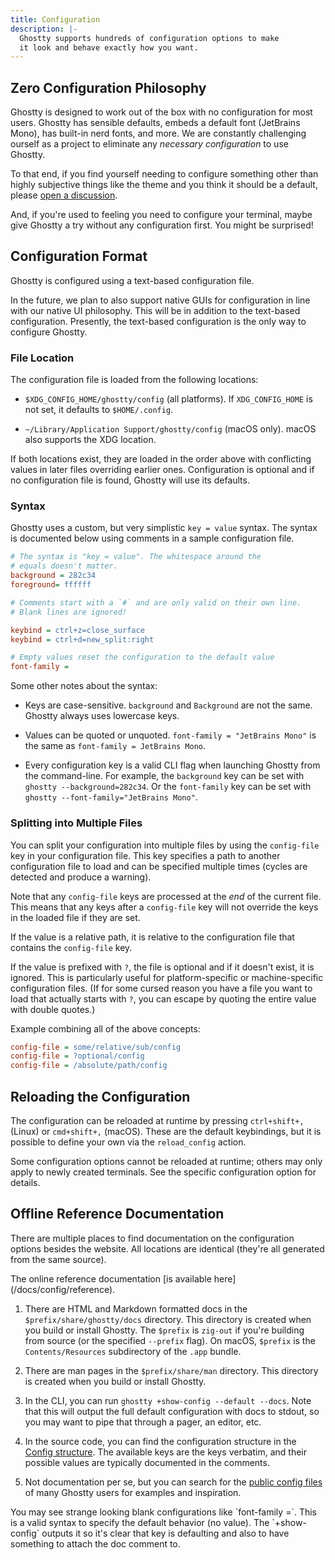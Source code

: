```yaml
---
title: Configuration
description: |-
  Ghostty supports hundreds of configuration options to make
  it look and behave exactly how you want.
---
```


## Zero Configuration Philosophy

Ghostty is designed to work out of the box with no configuration
for most users. Ghostty has sensible defaults, embeds a default
font (JetBrains Mono), has built-in nerd fonts, and more. We are
constantly challenging ourself as a project to eliminate any
_necessary configuration_ to use Ghostty.

To that end, if you find yourself needing to configure something
other than highly subjective things like the theme and you think
it should be a default, please
[open a discussion](https://github.com/ghostty-org/ghostty/discussions).

And, if you're used to feeling you need to configure your terminal,
maybe give Ghostty a try without any configuration first. You might
be surprised!

## Configuration Format

Ghostty is configured using a text-based configuration file.

<Note>
  In the future, we plan to also support native GUIs for
  configuration in line with our native UI philosophy. This will
  be in addition to the text-based configuration. Presently, the
  text-based configuration is the only way to configure Ghostty.
</Note>

### File Location

The configuration file is loaded from the following locations:

- `$XDG_CONFIG_HOME/ghostty/config` (all platforms). If `XDG_CONFIG_HOME`
  is not set, it defaults to `$HOME/.config`.

- `~/Library/Application Support/ghostty/config` (macOS only).
  macOS also supports the XDG location.

If both locations exist, they are loaded in the order above
with conflicting values in later files overriding earlier ones.
Configuration is optional and if no configuration file is found,
Ghostty will use its defaults.

### Syntax

Ghostty uses a custom, but very simplistic `key = value` syntax.
The syntax is documented below using comments in a sample configuration
file.

```ini
# The syntax is "key = value". The whitespace around the
# equals doesn't matter.
background = 282c34
foreground= ffffff

# Comments start with a `#` and are only valid on their own line.
# Blank lines are ignored!

keybind = ctrl+z=close_surface
keybind = ctrl+d=new_split:right

# Empty values reset the configuration to the default value
font-family =
```

Some other notes about the syntax:

- Keys are case-sensitive. `background` and `Background` are not
  the same. Ghostty always uses lowercase keys.

- Values can be quoted or unquoted. `font-family = "JetBrains Mono"`
  is the same as `font-family = JetBrains Mono`.

- Every configuration key is a valid CLI flag when launching
  Ghostty from the command-line. For example, the `background`
  key can be set with `ghostty --background=282c34`. Or the
  `font-family` key can be set with `ghostty --font-family="JetBrains Mono"`.

### Splitting into Multiple Files

You can split your configuration into multiple files by using
the `config-file` key in your configuration file. This key specifies
a path to another configuration file to load and can be specified
multiple times (cycles are detected and produce a warning).

Note that any `config-file` keys are processed at the _end_ of the
current file. This means that any keys after a `config-file` key
will not override the keys in the loaded file if they are set.

If the value is a relative path, it is relative to the configuration
file that contains the `config-file` key.

If the value is prefixed with `?`, the file is optional and if it
doesn't exist, it is ignored. This is particularly useful for
platform-specific or machine-specific configuration files.
(If for some cursed reason you have a file you want to load
that actually starts with `?`, you can escape by quoting
the entire value with double quotes.)

Example combining all of the above concepts:

```ini
config-file = some/relative/sub/config
config-file = ?optional/config
config-file = /absolute/path/config
```

## Reloading the Configuration

The configuration can be reloaded at runtime by pressing
`ctrl+shift+,` (Linux) or `cmd+shift+,` (macOS). These are
the default keybindings, but it is possible to define your
own via the `reload_config` action.

<Note>
Some configuration options cannot be reloaded at runtime;
others may only apply to newly created terminals. See the
specific configuration option for details.
</Note>

## Offline Reference Documentation

There are multiple places to find documentation on the configuration
options besides the website. All locations are identical (they're all
generated from the same source).

<Tip>
The online reference documentation
[is available here](/docs/config/reference).
</Tip>

1. There are HTML and Markdown formatted docs in the
   `$prefix/share/ghostty/docs` directory. This directory is created
   when you build or install Ghostty. The `$prefix` is `zig-out` if you're
   building from source (or the specified `--prefix` flag). On macOS,
   `$prefix` is the `Contents/Resources` subdirectory of the `.app` bundle.

2. There are man pages in the `$prefix/share/man` directory. This directory
   is created when you build or install Ghostty.

3. In the CLI, you can run `ghostty +show-config --default --docs`.
   Note that this will output the full default configuration with docs to
   stdout, so you may want to pipe that through a pager, an editor, etc.

4. In the source code, you can find the configuration structure in the
   [Config structure](https://github.com/ghostty-org/ghostty/blob/main/src/config/Config.zig).
   The available keys are the keys verbatim, and their possible values are typically
   documented in the comments.

5. Not documentation per se, but you can search for the
   [public config files](https://github.com/search?q=path%3Aghostty%2Fconfig&type=code)
   of many Ghostty users for examples and inspiration.

<Note>
You may see strange looking blank configurations like `font-family =`. This
is a valid syntax to specify the default behavior (no value). The
`+show-config` outputs it so it's clear that key is defaulting and also
to have something to attach the doc comment to.
</Note>
